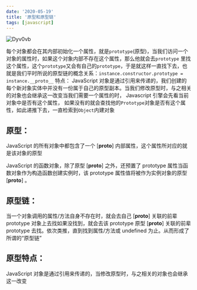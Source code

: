 ```yaml
---
date: '2020-05-19'
title: '原型和原型链'
tags: [javascript]
---
```


![Dyv0vb](https://cdn.jsdelivr.net/gh/manonicu/pics@master/uPic/Dyv0vb.jpg)

每个对象都会在其内部初始化⼀个属性，就是`prototype`(原型)，当我们访问⼀个对象的属性时，如果这个对象内部不存在这个属性，那么他就会去`prototype` ⾥找这个属性，这个`prototype`⼜会有⾃⼰的`prototype`，于是就这样⼀直找下去，也就是我们平时所说的原型链的概念关系：`instance.constructor.prototype = instance.__proto__` 特点： JavaScript 对象是通过引⽤来传递的，我们创建的每个新对象实体中并没有⼀份属于⾃⼰的原型副本。当我们修改原型时，与之相关的对象也会继承这⼀改变当我们需要⼀个属性的时， Javascript 引擎会先看当前对象中是否有这个属性， 如果没有的就会查找他的`Prototype`对象是否有这个属性，如此递推下去，⼀直检索到`Object`内建对象

## 原型：

JavaScript 的所有对象中都包含了⼀个 [__proto__] 内部属性，这个属性所对应的就是该对象的原型

JavaScript 的函数对象，除了原型 [__proto__] 之外，还预置了 prototype 属性当函数对象作为构造函数创建实例时，该 prototype 属性值将被作为实例对象的原型[__proto__] 。

## 原型链：

当⼀个对象调⽤的属性/⽅法⾃身不存在时，就会去⾃⼰ [__proto__] 关联的前辈 prototype 对象上去找如果没找到，就会去该 prototype 原型 [__proto__] 关联的前辈 prototype 去找。依次类推，直到找到属性/⽅法或 undefined 为⽌。从⽽形成了所谓的“原型链”

## 原型特点：

JavaScript 对象是通过引⽤来传递的，当修改原型时，与之相关的对象也会继承这⼀改变
